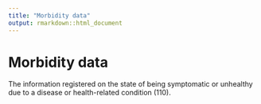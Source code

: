 ```yaml
---
title: "Morbidity data"
output: rmarkdown::html_document
---
```


# Morbidity data

The information registered on the state of  being symptomatic or unhealthy due to a  disease or  health-related condition (110).
